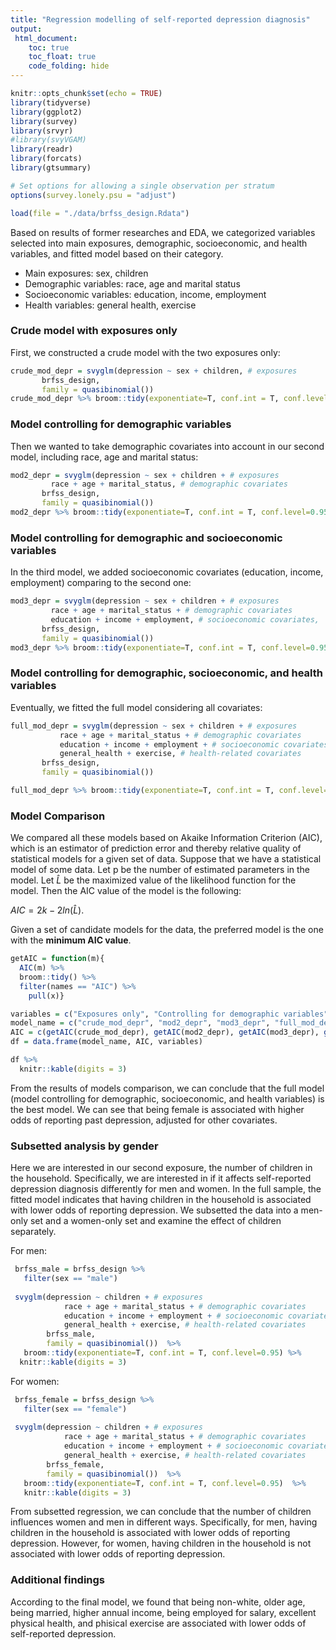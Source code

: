 ```yaml
---
title: "Regression modelling of self-reported depression diagnosis"
output: 
 html_document:
    toc: true
    toc_float: true
    code_folding: hide
---
```


```r
knitr::opts_chunk$set(echo = TRUE)
library(tidyverse)
library(ggplot2)
library(survey)
library(srvyr)
#library(svyVGAM)
library(readr)
library(forcats)
library(gtsummary)

# Set options for allowing a single observation per stratum 
options(survey.lonely.psu = "adjust")
```


```r
load(file = "./data/brfss_design.Rdata")
```

Based on results of former researches and EDA, we categorized variables selected into main exposures, demographic, socioeconomic, and health variables, and fitted model based on their category.

* Main exposures: sex, children
* Demographic variables: race, age and marital status 
* Socioeconomic variables: education, income, employment
* Health variables: general health, exercise

### Crude model with exposures only

First, we constructed a crude model with the two exposures only:

```r
crude_mod_depr = svyglm(depression ~ sex + children, # exposures
       brfss_design,
       family = quasibinomial())
crude_mod_depr %>% broom::tidy(exponentiate=T, conf.int = T, conf.level=0.95) %>% knitr::kable(digits = 3)
```

### Model controlling for demographic variables
Then we wanted to take demographic covariates into account in our second model, including race, age and marital status: 
```r
mod2_depr = svyglm(depression ~ sex + children + # exposures
         race + age + marital_status, # demographic covariates
       brfss_design,
       family = quasibinomial())
mod2_depr %>% broom::tidy(exponentiate=T, conf.int = T, conf.level=0.95) %>% knitr::kable(digits = 3)
```

### Model controlling for demographic and socioeconomic variables
In the third model, we added socioeconomic covariates (education, income, employment) comparing to the second one:
```r
mod3_depr = svyglm(depression ~ sex + children + # exposures
         race + age + marital_status + # demographic covariates
         education + income + employment, # socioeconomic covariates, 
       brfss_design,
       family = quasibinomial()) 
mod3_depr %>% broom::tidy(exponentiate=T, conf.int = T, conf.level=0.95) %>% knitr::kable(digits = 3)
```


### Model controlling for demographic, socioeconomic, and health variables
Eventually, we fitted the full model considering all covariates:
```r
full_mod_depr = svyglm(depression ~ sex + children + # exposures
           race + age + marital_status + # demographic covariates
           education + income + employment + # socioeconomic covariates
           general_health + exercise, # health-related covariates
       brfss_design,
       family = quasibinomial())  

full_mod_depr %>% broom::tidy(exponentiate=T, conf.int = T, conf.level=0.95) %>% knitr::kable(digits = 3)
```

### Model Comparison
We compared all these models based on Akaike Information Criterion (AIC), which is an estimator of prediction error and thereby relative quality of statistical models for a given set of data. Suppose that we have a statistical model of some data. Let p be the number of estimated parameters in the model. Let $\hat{L}$ be the maximized value of the likelihood function for the model. Then the AIC value of the model is the following: 

$AIC = 2k - 2ln(\hat{L})$.

Given a set of candidate models for the data, the preferred model is the one with the **minimum AIC value**. 
```r
getAIC = function(m){
  AIC(m) %>%
  broom::tidy() %>%
  filter(names == "AIC") %>%
    pull(x)}

variables = c("Exposures only", "Controlling for demographic variables", "Controlling for demographic and socioeconomic variables", "Controlling for demographic, socioeconomic, and health variables")
model_name = c("crude_mod_depr", "mod2_depr", "mod3_depr", "full_mod_depr")
AIC = c(getAIC(crude_mod_depr), getAIC(mod2_depr), getAIC(mod3_depr), getAIC(full_mod_depr))
df = data.frame(model_name, AIC, variables)

df %>%
  knitr::kable(digits = 3)
```

From the results of models comparison, we can conclude that the full model (model controlling for demographic, socioeconomic, and health variables) is the best model. We can see that being female is associated with higher odds of reporting past depression, adjusted for other covariates. 

### Subsetted analysis by gender
Here we are interested in our second exposure, the number of children in the household. Specifically, we are interested in if it affects self-reported depression diagnosis differently for men and women. In the full sample, the fitted model indicates that having children in the household is associated with lower odds of reporting depression. We subsetted the data into a men-only set and a women-only set and examine the effect of children separately. 

For men: 
```r
 brfss_male = brfss_design %>%
   filter(sex == "male")
 
 svyglm(depression ~ children + # exposures
            race + age + marital_status + # demographic covariates
            education + income + employment + # socioeconomic covariates
            general_health + exercise, # health-related covariates
        brfss_male,
        family = quasibinomial())  %>%
   broom::tidy(exponentiate=T, conf.int = T, conf.level=0.95) %>%
  knitr::kable(digits = 3)
```

For women:
```r
 brfss_female = brfss_design %>%
   filter(sex == "female")
 
 svyglm(depression ~ children + # exposures
            race + age + marital_status + # demographic covariates
            education + income + employment + # socioeconomic covariates
            general_health + exercise, # health-related covariates
        brfss_female,
        family = quasibinomial())  %>%
   broom::tidy(exponentiate=T, conf.int = T, conf.level=0.95)  %>%
   knitr::kable(digits = 3)
```

From subsetted regression, we can conclude that the number of children influences women and men in different ways. Specifically, for men, having children in the household is associated with lower odds of reporting depression. However, for women, having children in the household is not associated with lower odds of reporting depression. 

### Additional findings
According to the final model, we found that being non-white, older age, being married, higher annual income, being employed for salary, excellent physical health, and phisical exercise are associated with lower odds of self-reported depression. 








